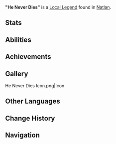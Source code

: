 {{About|the Local Legend|the achievement|"He Never Dies" (Achievement)|the wildlife|Capybara}}
{{Enemy Infobox
|title    = Dragon-Defier
|dmgtype  = Physical
|image    = Enemy He Never Dies.png
|type     = Special Enemies
|weakpoint = 
}}
'''"He Never Dies"''' is a [[Local Legend]] found in [[Natlan]].

==Stats==
{{Enemy Stats
|res1       = Normal

|res2       = Charging/Entering Battle
|resglobal2 = 310%

|hp_ratio     = 86
|hp_type      = 2
|atk_ratio    = 12
|atk_type     = 2
}}

==Abilities==
{{Enemy Attacks
|enemy = He Never Dies

|name_1      = Melee
|desc_1      = Strikes once with its head, dealing '''100% ATK''' as {{Color|Physical DMG}}.

|name_2      = Ram
|desc_2      = Dashes forward, dealing '''100% ATK''' as {{Color|Physical DMG}}. "He Never Dies" may perform this attack after charging towards a far-away target or twice in a row while close.

|name_3      = Ultimate Technique: Giant Undying Collision
|desc_3      = Enters a charging state that lasts for '''8''' seconds. While charging, the amount of [[Poise Damage]] dealt to it will be tallied and its RES will increase by '''300%'''. Poise Damage dealt by [[Blunt Attack]]s are multiplied by '''5''' when tallied, but a single attack cannot add more than '''800''' points to the tally. Once the tally reaches '''2500''', the charging will be interrupted and "He Never Dies" will be paralyzed for a period of time. If the charging completes successfully, "He Never Dies" will dash three times in succession, dealing '''300% ATK''' as {{Color|Physical DMG}} in its path with each dash.
|file_3      = He Never Dies Ultimate Technique Giant Undying Collision
}}

==Achievements==
{{Achievement Topic Table|topic="He Never Dies"}}

==Gallery==
<gallery>
He Never Dies Icon.png|Icon
</gallery>

==Other Languages==
{{Other Languages|"He Never Dies" (Achievement)
|fr       = « Lui qui ne {{sic|meut}} jamais »
|fr_tl    = "He Who Never Moves"
|vi_tl    = "Immortal"
|de_tl    = The Immortal
|pt_tl    = Never Dies
}}

==Change History==
{{Change History|5.0}}

==Navigation==
{{Enemy Navbox|Special}}